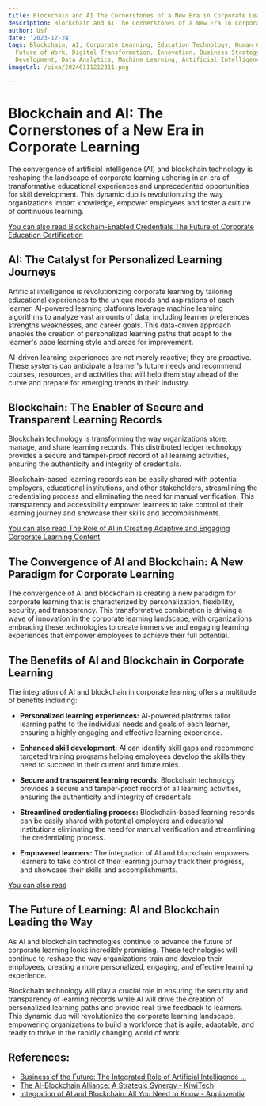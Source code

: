 ```yaml
---
title: Blockchain and AI The Cornerstones of a New Era in Corporate Learning
description: Blockchain and AI The Cornerstones of a New Era in Corporate Learning
author: Usf
date: '2023-12-24'
tags: Blockchain, AI, Corporate Learning, Education Technology, Human Capital Development,
  Future of Work, Digital Transformation, Innovation, Business Strategy, Organizational
  Development, Data Analytics, Machine Learning, Artificial Intelligence
imageUrl: /pixa/20240111212311.png

---
```

# Blockchain and AI: The  Cornerstones of a New Era in Corporate Learning

The convergence of artificial intelligence (AI) and blockchain technology is reshaping the landscape  of corporate learning ushering in  an era of transformative educational  experiences and unprecedented opportunities for skill development. This dynamic duo is revolutionizing the way organizations impart knowledge, empower employees and foster a culture of continuous learning.

[You can also read Blockchain-Enabled Credentials  The Future of Corporate Education Certification](Blockchain-Enabled%20Credentials%20The%20Future%20of%20Corporate%20Education%20Certification)


## AI: The Catalyst for Personalized Learning Journeys

Artificial intelligence is revolutionizing corporate learning by tailoring educational experiences to the unique needs and aspirations of each learner. AI-powered learning  platforms leverage machine learning algorithms to  analyze vast amounts of  data, including learner  preferences strengths  weaknesses, and career goals. This data-driven approach enables the creation  of personalized learning paths that adapt to the learner's pace learning style and areas for  improvement.

AI-driven learning experiences are not merely reactive; they are proactive. These systems can anticipate a learner's future needs and recommend courses, resources,  and activities that will help them stay ahead  of  the curve and  prepare  for emerging trends in their industry.

## Blockchain: The Enabler  of Secure and  Transparent Learning Records

Blockchain technology is transforming the  way organizations store, manage, and share  learning records. This distributed ledger technology provides a secure and tamper-proof  record  of all learning  activities, ensuring the authenticity and integrity of credentials.

Blockchain-based learning records can be easily shared with potential employers, educational  institutions, and other stakeholders, streamlining the credentialing process and  eliminating the need for manual verification. This transparency and accessibility empower learners to take control of their learning journey and showcase their skills and accomplishments.

[You can also read  The  Role of AI in Creating Adaptive and  Engaging Corporate Learning Content](The%20Role%20of%20AI%20in%20Creating%20Adaptive%20and%20Engaging%20Corporate%20Learning%20Content)


##  The Convergence of AI  and Blockchain: A New Paradigm for Corporate Learning

The convergence of AI and blockchain is creating a new paradigm for corporate learning that is characterized by personalization, flexibility,  security, and transparency. This transformative combination  is driving a wave of innovation in the corporate learning landscape, with organizations embracing these technologies  to create immersive and engaging learning experiences that empower employees to  achieve their  full potential.

## The Benefits of AI and Blockchain in Corporate Learning

The integration  of AI and blockchain in corporate learning offers a multitude of benefits including:

* **Personalized learning experiences:** AI-powered platforms tailor learning paths to the individual needs and goals of each learner, ensuring a highly engaging and effective learning experience.


* **Enhanced skill development:** AI  can  identify skill gaps and recommend targeted training  programs helping  employees develop the skills they  need  to succeed in  their current and future roles.


* **Secure and transparent  learning records:** Blockchain  technology provides a secure  and tamper-proof record of all learning activities, ensuring  the authenticity and integrity of credentials.


* **Streamlined credentialing process:** Blockchain-based learning records can be  easily shared with potential employers and educational institutions eliminating the need for manual verification and streamlining the credentialing process.


* **Empowered learners:** The integration of AI and blockchain empowers learners to  take control of their learning journey track their progress, and showcase  their skills and accomplishments.

[You can also read ]()


## The Future  of  Learning: AI  and Blockchain Leading the Way

As AI and blockchain  technologies continue to advance  the  future of corporate learning  looks incredibly promising. These technologies will continue to reshape the way organizations train and develop their employees, creating a more personalized, engaging, and effective learning experience.

Blockchain technology will play a crucial role in ensuring the security and transparency  of learning records while AI will drive the creation of personalized learning paths and provide real-time feedback to learners. This dynamic duo  will revolutionize the corporate learning  landscape, empowering organizations to build a workforce that is agile, adaptable, and ready to thrive in the rapidly changing world of work.

## References:
- [Business of the Future: The Integrated Role of Artificial Intelligence ...](https://www.linkedin.com/pulse/business-future-integrated-role-artificial-blockchain-serkan-erkan-ppq9f)
- [The AI-Blockchain Alliance: A Strategic Synergy - KiwiTech](https://www.kiwitech.com/blog/the-ai-blockchain-alliance-a-strategic-synergy/)
- [Integration of AI and Blockchain: All You Need to Know - Appinventiv](https://appinventiv.com/blog/ai-in-blockchain/)
